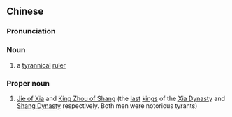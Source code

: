 {{also|桀纣}}
==Chinese==
{{zh-forms|s=桀纣}}

===Pronunciation===
{{zh-pron
|m=jiézhòu
|cat=n,pn
}}

===Noun===
{{zh-noun}}

# {{lb|zh|archaic}} a [[tyrannical]] [[ruler]]

===Proper noun===
{{zh-proper noun}}

# [[w:Jie of Xia|Jie of Xia]] and [[w:King Zhou of Shang|King Zhou of Shang]] (the [[last]] [[king]]s of the [[w:Xia Dynasty|Xia Dynasty]] and [[w:Shang Dynasty|Shang Dynasty]] respectively. Both men were notorious tyrants)